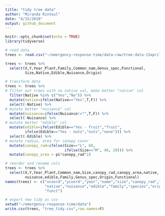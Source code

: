 ```yaml
---
title: "tidy tree data"
author: "Miranda Rintoul"
date: "4/15/2018"
output: github_document
---
```


```r
knitr::opts_chunk$set(echo = TRUE)
library(tidyverse)
```

```r
# read data
trees <- read.csv("~/emergency-response-time/data-raw/tree-data-13april.csv")
```

```r
trees <- trees %>%
  select(X,Y,Year_Plant,Family,Common_nam,Genus_spec,Functional,
         Size,Native,Edible,Nuisance,Origin)
```

```r
# transform data
trees <- trees %>%
# filter out trees with no native val, make better "native" col
  filter(Native %in% c("Yes","No")) %>%
  mutate(native=ifelse(Native=="Yes",T,F)) %>%
  select(-Native) %>%
# mutate better "nuisance" col
  mutate(nuisance=ifelse(Nuisance!="",T,F)) %>%
  select(-Nuisance) %>% 
# mutate better "edible" col
  mutate(edible=ifelse(Edible=="Yes - fruit","fruit",
         ifelse(Edible=="Yes - nuts","nuts","none"))) %>%
  select(-Edible) %>%
# mutate radius, area for canopy cover
  mutate(canopy_rad=ifelse(Size=="L", 60,
                           ifelse(Size=="M", 40, 20))) %>%
  mutate(canopy_area = pi*canopy_rad^2)

# reorder and rename cols
trees <- trees %>%
  select(X,Y,Year_Plant,Common_nam,Size,canopy_rad,canopy_area,native,
         nuisance,edible,Family,Genus_spec,Origin,Functional)
names(trees) <- c("xcoord","ycoord","year","name","size","canopy_rad","canopy_area",
                  "native","nuisance","edible","family","species","origin",
                  "funct")
```

```r
# export new tidy as csv
setwd("~/emergency-response-time/data")
write.csv(trees, "tree_tidy.csv",row.names=F)
```